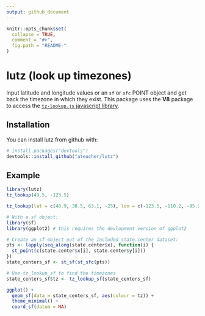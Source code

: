 ```yaml
---
output: github_document
---
```


<!-- README.md is generated from README.Rmd. Please edit that file -->

```r
knitr::opts_chunk$set(
  collapse = TRUE,
  comment = "#>",
  fig.path = "README-"
)
```

# lutz (look up timezones)

Input latitude and longitude values or an `sf` or `sfc` POINT object and get back the timezone in which they exist. This package uses the **V8** package to access the [`tz-lookup.js` javascript library](https://github.com/darkskyapp/tz-lookup/).

## Installation

You can install lutz from github with:

```r
# install.packages("devtools")
devtools::install_github("ateucher/lutz")
```

## Example

```r
library(lutz)
tz_lookup(49.5, -123.5)

tz_lookup(lat = c(48.9, 38.5, 63.1, -25), lon = c(-123.5, -110.2, -95.0, 130))

# With a sf object:
library(sf)
library(ggplot2) # this requires the devlopment version of ggplot2

# Create an sf object out of the included state.center dataset:
pts <- lapply(seq_along(state.center$x), function(i) {
  st_point(c(state.center$x[i], state.center$y[i]))
})
state_centers_sf <- st_sf(st_sfc(pts))

# Use tz_lookup_sf to find the timezones
state_centers_sf$tz <- tz_lookup_sf(state_centers_sf)

ggplot() + 
  geom_sf(data = state_centers_sf, aes(colour = tz)) + 
  theme_minimal() + 
  coord_sf(datum = NA)
```
